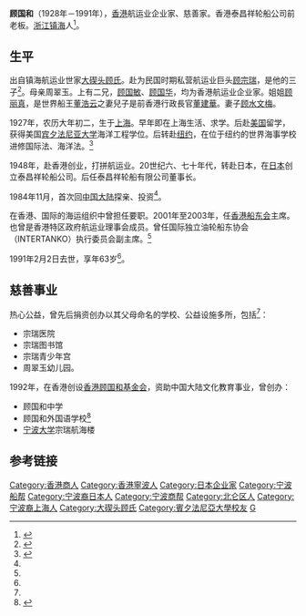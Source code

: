 '''顾国和'''（1928年－1991年），[[香港|香港]]航运业企业家、慈善家。香港泰昌祥轮船公司前老板。[[浙江|浙江]][[镇海|镇海]]人<ref>{{cite web |url=http://www.nbzhzx.gov.cn/Pageview.aspx?id=98 |title=镇海籍宁波帮人士（三） |author=陈先 |date=2012-06-05 }}{{dead link|date=2018年5月 |bot=InternetArchiveBot |fix-attempted=yes }}</ref>。

==生平==
出自镇海航运业世家[[大碶头顾氏|大碶头顾氏]]。赴为民国时期私营航运业巨头[[顾宗瑞|顾宗瑞]]，是他的三子<ref name="顾国和">{{cite web |url=http://dqyy.blws.gov.cn/z10_1.aspx |title=顾宗瑞先生传略 |publisher=[[宗瑞医院|宗瑞医院]] |date=1991年 }}{{dead link|date=2018年5月 |bot=InternetArchiveBot |fix-attempted=yes }}</ref>。母亲周翠玉。上有二兄，[[顾国敏|顾国敏]]、[[顾国华|顾国华]]，均为香港航运业企业家。姐姐[[顾丽真|顾丽真]]，是世界船王[[董浩云|董浩云]]之妻兒子是前香港行政長官[[董建華|董建華]]。妻子[[顾水文梅|顾水文梅]]。

1927年，农历大年初二，生于[[上海|上海]]。早年即在上海生活、求学。后赴[[美国|美国]]留学，获得美国[[宾夕法尼亚大学|宾夕法尼亚大学]]海洋工程学位。后转赴[[纽约|纽约]]，在位于纽约的世界海事学校进修国际法、海洋法。<ref name="顾国和life">{{cite 1web|url=http://www.tccfleet.com/zh/about-tcc/history/second-generation-biography.html |title=TCC Group}}</ref>

1948年，赴香港创业，打拼航运业。20世纪六、七十年代，转赴日本，在[[日本|日本]]创立泰昌祥轮船公司。后任泰昌祥轮船有限公司董事长。

1984年11月，首次回[[中国大陆|中国大陆]]探亲、投资<ref name="顾国和"/>。

在香港、国际的海运组织中曾担任要职。2001年至2003年，任[[香港船东会|香港船东会]]主席。也曾是香港特区政府航运业理事会成员。曾任国际独立油轮船东协会（INTERTANKO）执行委员会副主席。<ref name="顾国和life"/>

1991年2月2日去世，享年63岁<ref name="顾国和life"/>。

==慈善事业==
热心公益，曾先后捐资创办以其父母命名的学校、公益设施多所，包括<ref name="顾国和"/>：
* 宗瑞医院
* 宗瑞图书馆
* 宗瑞青少年宫
* 周翠玉幼儿园。
1992年，在香港创设[[香港顾国和基金会|香港顾国和基金会]]，资助中国大陆文化教育事业，曾创办：
* 顾国和中学
* 顾国和外国语学校<ref>{{cite web |url=http://wgy.bledu.net.cn/ |title=顾国和外国语学校 |deadurl=yes |archiveurl=https://web.archive.org/web/20140621081553/http://wgy.bledu.net.cn/ |archivedate=2014-06-21 }}</ref>
* [[宁波大学|宁波大学]]宗瑞航海楼

==参考链接==
{{reflist}}

{{DEFAULTSORT:G}}
[[Category:香港商人|Category:香港商人]]
[[Category:香港寧波人|Category:香港寧波人]]
[[Category:日本企业家|Category:日本企业家]]
[[Category:宁波船帮|Category:宁波船帮]]
[[Category:宁波裔日本人|Category:宁波裔日本人]]
[[Category:宁波商帮|Category:宁波商帮]]
[[Category:北仑区人|Category:北仑区人]]
[[Category:宁波裔上海人|Category:宁波裔上海人]]
[[Category:大碶头顾氏|Category:大碶头顾氏]]
[[Category:賓夕法尼亞大學校友|Category:賓夕法尼亞大學校友]]
[[Category:顾姓|G]]
